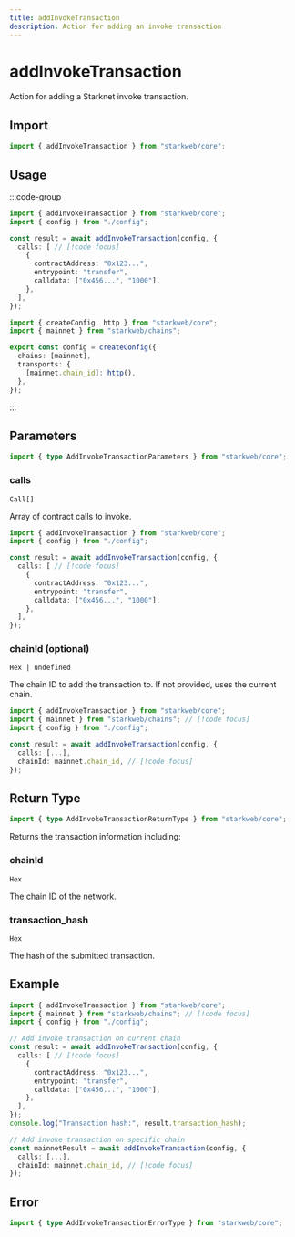 ```yaml
---
title: addInvokeTransaction
description: Action for adding an invoke transaction
---
```


# addInvokeTransaction

Action for adding a Starknet invoke transaction.

## Import

```ts
import { addInvokeTransaction } from "starkweb/core";
```

## Usage

:::code-group

```ts [index.ts]
import { addInvokeTransaction } from "starkweb/core";
import { config } from "./config";

const result = await addInvokeTransaction(config, {
  calls: [ // [!code focus]
    {
      contractAddress: "0x123...",
      entrypoint: "transfer",
      calldata: ["0x456...", "1000"],
    },
  ],
});
```

```ts [config.ts]
import { createConfig, http } from "starkweb/core";
import { mainnet } from "starkweb/chains";

export const config = createConfig({
  chains: [mainnet],
  transports: {
    [mainnet.chain_id]: http(),
  },
});
```

:::

## Parameters

```ts
import { type AddInvokeTransactionParameters } from "starkweb/core";
```

### calls

`Call[]`

Array of contract calls to invoke.

```ts [index.ts]
import { addInvokeTransaction } from "starkweb/core";
import { config } from "./config";

const result = await addInvokeTransaction(config, {
  calls: [ // [!code focus]
    {
      contractAddress: "0x123...",
      entrypoint: "transfer",
      calldata: ["0x456...", "1000"],
    },
  ],
});
```

### chainId (optional)

`Hex | undefined`

The chain ID to add the transaction to. If not provided, uses the current chain.

```ts [index.ts]
import { addInvokeTransaction } from "starkweb/core";
import { mainnet } from "starkweb/chains"; // [!code focus]
import { config } from "./config";

const result = await addInvokeTransaction(config, {
  calls: [...],
  chainId: mainnet.chain_id, // [!code focus]
});
```

## Return Type

```ts
import { type AddInvokeTransactionReturnType } from "starkweb/core";
```

Returns the transaction information including:

### chainId

`Hex`

The chain ID of the network.

### transaction_hash

`Hex`

The hash of the submitted transaction.

## Example

```ts [example.ts]
import { addInvokeTransaction } from "starkweb/core";
import { mainnet } from "starkweb/chains"; // [!code focus]
import { config } from "./config";

// Add invoke transaction on current chain
const result = await addInvokeTransaction(config, {
  calls: [ // [!code focus]
    {
      contractAddress: "0x123...",
      entrypoint: "transfer",
      calldata: ["0x456...", "1000"],
    },
  ],
});
console.log("Transaction hash:", result.transaction_hash);

// Add invoke transaction on specific chain
const mainnetResult = await addInvokeTransaction(config, {
  calls: [...],
  chainId: mainnet.chain_id, // [!code focus]
});
```

## Error

```ts
import { type AddInvokeTransactionErrorType } from "starkweb/core";
``` 